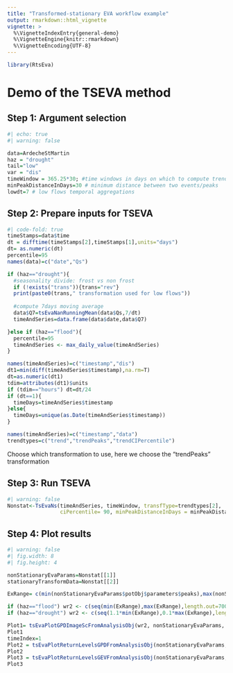 ---
title: "Transformed-stationary EVA workflow example"
output: rmarkdown::html_vignette
vignette: >
  %\VignetteIndexEntry{general-demo}
  %\VignetteEngine{knitr::rmarkdown}
  %\VignetteEncoding{UTF-8}
---


```{r setup}
library(RtsEva)
```

# Demo of the TSEVA method


## Step 1: Argument selection

```{r}
#| echo: true
#| warning: false

data=ArdecheStMartin
haz = "drought"
tail="low"
var = "dis"
timeWindow = 365.25*30; #time windows in days on which to compute trends
minPeakDistanceInDays=30 # minimum distance between two events/peaks
lowdt=7 # low flows temporal aggregations
```


## Step 2: Prepare inputs for TSEVA

```{r}
#| code-fold: true
timeStamps=data$time
dt = difftime(timeStamps[2],timeStamps[1],units="days")
dt= as.numeric(dt)
percentile=95
names(data)=c("date","Qs")

if (haz=="drought"){
  #seasonality divide: frost vs non frost
  if (!exists("trans")){trans="rev"}
  print(paste0(trans," transformation used for low flows"))
  
  #compute 7days moving average
  data$Q7=tsEvaNanRunningMean(data$Qs,7/dt)
  timeAndSeries=data.frame(data$date,data$Q7)

}else if (haz=="flood"){
  percentile=95
  timeAndSeries <- max_daily_value(timeAndSeries)
}

names(timeAndSeries)=c("timestamp","dis")
dt1=min(diff(timeAndSeries$timestamp),na.rm=T)
dt=as.numeric(dt1)
tdim=attributes(dt1)$units
if (tdim=="hours") dt=dt/24
if (dt==1){
  timeDays=timeAndSeries$timestamp
}else{
  timeDays=unique(as.Date(timeAndSeries$timestamp))
}

names(timeAndSeries)=c("timestamp","data")
trendtypes=c("trend","trendPeaks","trendCIPercentile")
```

Choose which transformation to use, here we choose the "trendPeaks" transformation

## Step 3: Run TSEVA

```{r}
#| warning: false
Nonstat<-TsEvaNs(timeAndSeries, timeWindow, transfType=trendtypes[2],
                 ciPercentile= 90, minPeakDistanceInDays = minPeakDistanceInDays, tail=tail, lowdt=lowdt,trans=trans)

```

## Step 4: Plot results

```{r}
#| warning: false
#| fig.width: 8
#| fig.height: 4

nonStationaryEvaParams=Nonstat[[1]]
stationaryTransformData=Nonstat[[2]]

ExRange= c(min(nonStationaryEvaParams$potObj$parameters$peaks),max(nonStationaryEvaParams$potObj$parameters$peaks))

if (haz=="flood") wr2 <- c(seq(min(ExRange),max(ExRange),length.out=700))
if (haz=="drought") wr2 <- c(seq(1.1*min(ExRange),0.1*max(ExRange),length.out=700))

Plot1= tsEvaPlotGPDImageScFromAnalysisObj(wr2, nonStationaryEvaParams, stationaryTransformData, minYear = '1950',trans=trans)
Plot1
timeIndex=1
Plot2 = tsEvaPlotReturnLevelsGPDFromAnalysisObj(nonStationaryEvaParams, stationaryTransformData, timeIndex, trans=trans,ylabel="Discharge (m3/s)")
Plot2
Plot3 = tsEvaPlotReturnLevelsGEVFromAnalysisObj(nonStationaryEvaParams, stationaryTransformData, timeIndex, trans=trans,ylabel="Discharge (m3/s)")
Plot3

```

